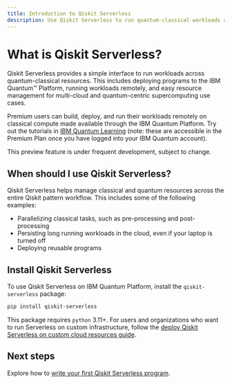 ```yaml
---
title: Introduction to Qiskit Serverless
description: Use Qiskit Serverless to run quantum-classical workloads across the cloud and on quantum-centric supercomputers.
---
```


# What is Qiskit Serverless?

Qiskit Serverless provides a simple interface to run workloads across quantum-classical resources. This includes deploying programs to the IBM Quantum&trade; Platform, running workloads remotely, and easy resource management for multi-cloud and quantum-centric supercomputing use cases.

Premium users can build, deploy, and run their workloads remotely on classical compute made available through the IBM Quantum Platform. Try out the tutorials in [IBM Quantum Learning](https://learning.quantum.ibm.com/catalog/tutorials?topics=qiskit-patterns) (note: these are accessible in the Premium Plan once you have logged into your IBM Quantum account).

<Admonition type="note">
    This preview feature is under frequent development, subject to change.
</Admonition>

## When should I use Qiskit Serverless?

Qiskit Serverless helps manage classical and quantum resources across the entire Qiskit pattern workflow. This includes some of the following examples:

- Parallelizing classical tasks, such as pre-processing and post-processing
- Persisting long running workloads in the cloud, even if your laptop is turned off
- Deploying reusable programs

## Install Qiskit Serverless

To use Qiskit Serverless on IBM Quantum Platform, install the `qiskit-serverless` package:

```bash
pip install qiskit-serverless
```

This package requires `python` 3.11+. For users and organizations who want to run Serverless on custom infrastructure, follow the [deploy Qiskit Serverless on custom cloud resources guide](https://qiskit.github.io/qiskit-serverless/cloud.html).

## Next steps

<Admonition type="info" title="Recommendations">

Explore how to [write your first Qiskit Serverless program](./serverless-first-program).

</Admonition>